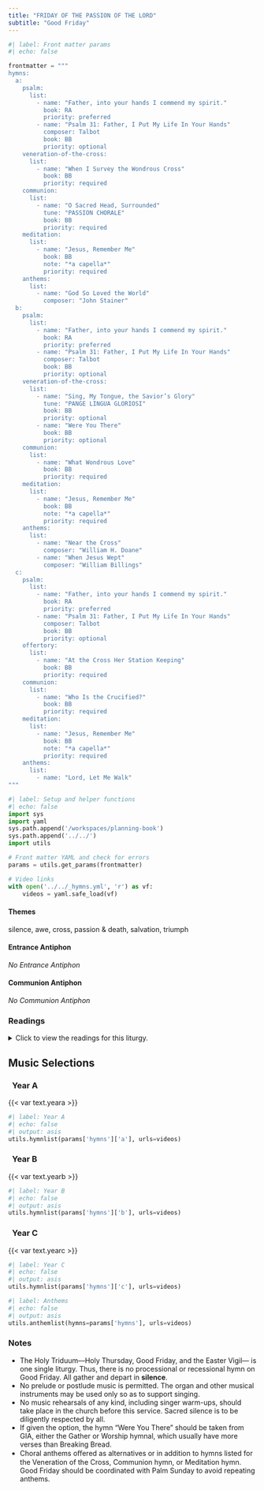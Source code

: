 ```yaml
---
title: "FRIDAY OF THE PASSION OF THE LORD"
subtitle: "Good Friday"
---
```


```python
#| label: Front matter params
#| echo: false

frontmatter = """
hymns:
  a:
    psalm:
      list:
        - name: "Father, into your hands I commend my spirit."
          book: RA
          priority: preferred
        - name: "Psalm 31: Father, I Put My Life In Your Hands"
          composer: Talbot
          book: BB
          priority: optional
    veneration-of-the-cross:
      list:
        - name: "When I Survey the Wondrous Cross"
          book: BB
          priority: required
    communion:
      list:
        - name: "O Sacred Head, Surrounded"
          tune: "PASSION CHORALE"
          book: BB
          priority: required
    meditation:
      list:
        - name: "Jesus, Remember Me"
          book: BB
          note: "*a capella*"
          priority: required
    anthems:
      list:
        - name: "God So Loved the World"
          composer: "John Stainer"
  b:
    psalm:
      list:
        - name: "Father, into your hands I commend my spirit."
          book: RA
          priority: preferred
        - name: "Psalm 31: Father, I Put My Life In Your Hands"
          composer: Talbot
          book: BB
          priority: optional
    veneration-of-the-cross:
      list:
        - name: "Sing, My Tongue, the Savior’s Glory"
          tune: "PANGE LINGUA GLORIOSI"
          book: BB
          priority: optional
        - name: "Were You There"
          book: BB
          priority: optional
    communion:
      list:
        - name: "What Wondrous Love"
          book: BB
          priority: required
    meditation:
      list:
        - name: "Jesus, Remember Me"
          book: BB
          note: "*a capella*"
          priority: required
    anthems:
      list:
        - name: "Near the Cross"
          composer: "William H. Doane"
        - name: "When Jesus Wept"
          composer: "William Billings"
  c:
    psalm:
      list:
        - name: "Father, into your hands I commend my spirit."
          book: RA
          priority: preferred
        - name: "Psalm 31: Father, I Put My Life In Your Hands"
          composer: Talbot
          book: BB
          priority: optional
    offertory:
      list:
        - name: "At the Cross Her Station Keeping"
          book: BB
          priority: required
    communion:
      list:
        - name: "Who Is the Crucified?"
          book: BB
          priority: required
    meditation:
      list:
        - name: "Jesus, Remember Me"
          book: BB
          note: "*a capella*"
          priority: required
    anthems:
      list:
        - name: "Lord, Let Me Walk"
"""
```

```python
#| label: Setup and helper functions
#| echo: false
import sys
import yaml
sys.path.append('/workspaces/planning-book')
sys.path.append('../../')
import utils

# Front matter YAML and check for errors
params = utils.get_params(frontmatter)

# Video links
with open('../../_hymns.yml', 'r') as vf:
    videos = yaml.safe_load(vf)
```

:::  {.red}
#### **Themes**
:::

silence, awe, cross, passion & death, salvation, triumph

:::  {.red}
#### **Entrance Antiphon**
:::

*No Entrance Antiphon*

:::  {.red}
#### **Communion Antiphon**
:::

*No Communion Antiphon*

:::: {.content-visible when-format="html"}
::: {.red}
### Readings
:::

<details>
  <summary>Click to view the readings for this liturgy.</summary>

::: {.red}
### &nbsp; Years A, B, C

#### First Reading [Isaiah 52:13—53:12]{style="float:right" .small}
:::

See, my servant shall prosper,  
&emsp; he shall be raised high and greatly exalted.  
Even as many were amazed at him--  
&emsp; so marred was his look beyond human semblance  
&emsp; and his appearance beyond that of the sons of man--  
so shall he startle many nations,  
&emsp; because of him kings shall stand speechless;  
for those who have not been told shall see,  
&emsp; those who have not heard shall ponder it.  

Who would believe what we have heard?  
&emsp; To whom has the arm of the LORD been revealed?  
He grew up like a sapling before him,  
&emsp; like a shoot from the parched earth;  
there was in him no stately bearing to make us look at him,  
&emsp; nor appearance that would attract us to him.  
He was spurned and avoided by people,  
&emsp; a man of suffering, accustomed to infirmity,  
one of those from whom people hide their faces,  
&emsp; spurned, and we held him in no esteem.  

Yet it was our infirmities that he bore,  
&emsp; our sufferings that he endured,  
while we thought of him as stricken,  
&emsp; as one smitten by God and afflicted.  
But he was pierced for our offenses,  
&emsp; crushed for our sins;  
upon him was the chastisement that makes us whole,  
&emsp; by his stripes we were healed.  
We had all gone astray like sheep,  
&emsp; each following his own way;  
but the LORD laid upon him  
&emsp; the guilt of us all.  

Though he was harshly treated, he submitted  
&emsp; and opened not his mouth;  
like a lamb led to the slaughter  
&emsp; or a sheep before the shearers,  
&emsp; he was silent and opened not his mouth.  
Oppressed and condemned, he was taken away,  
&emsp; and who would have thought any more of his destiny?  
When he was cut off from the land of the living,  
&emsp; and smitten for the sin of his people,  
a grave was assigned him among the wicked  
&emsp; and a burial place with evildoers,  
though he had done no wrong  
&emsp; nor spoken any falsehood.  
But the LORD was pleased  
&emsp; to crush him in infirmity.  

If he gives his life as an offering for sin,  
&emsp; he shall see his descendants in a long life,  
&emsp; and the will of the LORD shall be accomplished through him.  

Because of his affliction  
&emsp; he shall see the light in fullness of days;  
through his suffering, my servant shall justify many,  
&emsp; and their guilt he shall bear.  
Therefore I will give him his portion among the great,  
&emsp; and he shall divide the spoils with the mighty,  
because he surrendered himself to death  
&emsp; and was counted among the wicked;  
and he shall take away the sins of many,  
&emsp; and win pardon for their offenses.  

***

::: {.red}
#### Responsorial Psalm [Luke 23:46; Psalm 31:2, 6, 12-13, 15-16, 17, 25]{style="float:right" .small}
:::

**[℟.]{.red}** **Father, into your hands I commend my spirit.**  

In you, O LORD, I take refuge;  
&emsp; let me never be put to shame.  
In your justice rescue me.  
&emsp; Into your hands I commend my spirit;  
you will redeem me, O LORD, O faithful God. **[℟.]{.red}**  

For all my foes I am an object of reproach,  
&emsp; a laughingstock to my neighbors, and a dread to my friends;  
they who see me abroad flee from me.  
&emsp; I am forgotten like the unremembered dead;  
I am like a dish that is broken. **[℟.]{.red}**  

But my trust is in you, O LORD;  
&emsp; I say, “You are my God.  
In your hands is my destiny; rescue me  
&emsp; from the clutches of my enemies and my persecutors.” **[℟.]{.red}**  

Let your face shine upon your servant;  
&emsp; save me in your kindness.  
Take courage and be stouthearted,  
&emsp; all you who hope in the LORD. **[℟.]{.red}**  

***

::: {.red}
#### Second Reading [Hebrews 4:14-16; 5:7-9]{style="float:right" .small}
:::

Brothers and sisters:  
Since we have a great high priest who has passed through the heavens,  
Jesus, the Son of God,  
let us hold fast to our confession.  
For we do not have a high priest  
who is unable to sympathize with our weaknesses,  
but one who has similarly been tested in every way,  
yet without sin.  
So let us confidently approach the throne of grace  
to receive mercy and to find grace for timely help.  

In the days when Christ was in the flesh,  
he offered prayers and supplications with loud cries and tears  
to the one who was able to save him from death,  
and he was heard because of his reverence.  
Son though he was, he learned obedience from what he suffered;  
and when he was made perfect,  
he became the source of eternal salvation for all who obey him.  

***

::: {.red}
#### Verse Before the Gospel [Philippians 2:8-9]{style="float:right" .small}
:::

**[℟.]{.red}** **Praise to you, Lord Jesus Christ, king of endless glory.**  
Christ became obedient to the point of death,  
even death on a cross.  
Because of this, God greatly exalted him  
and bestowed on him the name which is above every other name. **[℟.]{.red}**

***

::: {.red}
#### Gospel [John 18:1—19:42]{style="float:right" .small}
:::

[*The passion narratives are proclaimed in full so that all see vividly the love of Christ for each person. In light of this, the crimes during the Passion of Christ cannot be attributed, in either preaching or catechesis, indiscriminately to all Jews of that time, nor to Jews today. The Jewish people should not be referred to as though rejected or cursed, as if this view followed from Scripture. The Church ever keeps in mind that Jesus, his mother Mary, and the apostles all were Jewish. As the Church has always held, Christ freely suffered his passion and death because of the sins of all, that all might be saved.*]{.red}

Jesus went out with his disciples across the Kidron valley  
to where there was a garden,  
into which he and his disciples entered.  
Judas his betrayer also knew the place,  
because Jesus had often met there with his disciples.  
So Judas got a band of soldiers and guards  
from the chief priests and the Pharisees  
and went there with lanterns, torches, and weapons.  
Jesus, knowing everything that was going to happen to him,  
went out and said to them, “Whom are you looking for?”  
They answered him, “Jesus the Nazorean.”  
He said to them, “I AM.”  
Judas his betrayer was also with them.  
When he said to them, “I AM,“  
they turned away and fell to the ground.  
So he again asked them,  
“Whom are you looking for?”  
They said, “Jesus the Nazorean.”  
Jesus answered,  
“I told you that I AM.  
So if you are looking for me, let these men go.”  
This was to fulfill what he had said,  
“I have not lost any of those you gave me.”  
Then Simon Peter, who had a sword, drew it,  
struck the high priest’s slave, and cut off his right ear.  
The slave’s name was Malchus.  
Jesus said to Peter,  
“Put your sword into its scabbard.  
Shall I not drink the cup that the Father gave me?”  

So the band of soldiers, the tribune, and the Jewish guards seized Jesus,  
bound him, and brought him to Annas first.  
He was the father-in-law of Caiaphas,  
who was high priest that year.  
It was Caiaphas who had counseled the Jews  
that it was better that one man should die rather than the people.  

Simon Peter and another disciple followed Jesus.  
Now the other disciple was known to the high priest,  
and he entered the courtyard of the high priest with Jesus.  
But Peter stood at the gate outside.  
So the other disciple, the acquaintance of the high priest,  
went out and spoke to the gatekeeper and brought Peter in.  
Then the maid who was the gatekeeper said to Peter,  
“You are not one of this man’s disciples, are you?”  
He said, “I am not.”  
Now the slaves and the guards were standing around a charcoal fire  
that they had made, because it was cold,  
and were warming themselves.  
Peter was also standing there keeping warm.  

The high priest questioned Jesus  
about his disciples and about his doctrine.  
Jesus answered him,  
“I have spoken publicly to the world.  
I have always taught in a synagogue  
or in the temple area where all the Jews gather,  
and in secret I have said nothing.  Why ask me?  
Ask those who heard me what I said to them.  
They know what I said.”  
When he had said this,  
one of the temple guards standing there struck Jesus and said,  
“Is this the way you answer the high priest?”  
Jesus answered him,  
“If I have spoken wrongly, testify to the wrong;  
but if I have spoken rightly, why do you strike me?”  
Then Annas sent him bound to Caiaphas the high priest.  

Now Simon Peter was standing there keeping warm.  
And they said to him,  
“You are not one of his disciples, are you?”  
He denied it and said,  
“I am not.”  
One of the slaves of the high priest,  
a relative of the one whose ear Peter had cut off, said,  
“Didn’t I see you in the garden with him?”  
Again Peter denied it.  
And immediately the cock crowed.  

Then they brought Jesus from Caiaphas to the praetorium.  
It was morning.  
And they themselves did not enter the praetorium,  
in order not to be defiled so that they could eat the Passover.  
So Pilate came out to them and said,  
“What charge do you bring against this man?”  
They answered and said to him,  
“If he were not a criminal,  
we would not have handed him over to you.”  
At this, Pilate said to them,  
“Take him yourselves, and judge him according to your law.”  
The Jews answered him,  
“We do not have the right to execute anyone,“  
in order that the word of Jesus might be fulfilled  
that he said indicating the kind of death he would die.  
So Pilate went back into the praetorium  
and summoned Jesus and said to him,  
“Are you the King of the Jews?”  
Jesus answered,  
“Do you say this on your own  
or have others told you about me?”  
Pilate answered,  
“I am not a Jew, am I?  
Your own nation and the chief priests handed you over to me.  
What have you done?”  
Jesus answered,  
“My kingdom does not belong to this world.  
If my kingdom did belong to this world,  
my attendants would be fighting  
to keep me from being handed over to the Jews.  
But as it is, my kingdom is not here.”  
So Pilate said to him,  
“Then you are a king?”  
Jesus answered,  
“You say I am a king.  
For this I was born and for this I came into the world,  
to testify to the truth.  
Everyone who belongs to the truth listens to my voice.”  
Pilate said to him, “What is truth?”  

When he had said this,  
he again went out to the Jews and said to them,  
“I find no guilt in him.  
But you have a custom that I release one prisoner to you at Passover.  
Do you want me to release to you the King of the Jews?”  
They cried out again,  
“Not this one but Barabbas!”  
Now Barabbas was a revolutionary.  

Then Pilate took Jesus and had him scourged.  
And the soldiers wove a crown out of thorns and placed it on his head,  
and clothed him in a purple cloak,  
and they came to him and said,  
“Hail, King of the Jews!”  
And they struck him repeatedly.  
Once more Pilate went out and said to them,  
“Look, I am bringing him out to you,  
so that you may know that I find no guilt in him.”  
So Jesus came out,  
wearing the crown of thorns and the purple cloak.  
And he said to them, “Behold, the man!”  
When the chief priests and the guards saw him they cried out,  
“Crucify him, crucify him!”  
Pilate said to them,  
“Take him yourselves and crucify him.  
I find no guilt in him.”  
The Jews answered,  
“We have a law, and according to that law he ought to die,  
because he made himself the Son of God.”  
Now when Pilate heard this statement,  
he became even more afraid,  
and went back into the praetorium and said to Jesus,  
“Where are you from?”  
Jesus did not answer him.  
So Pilate said to him,  
“Do you not speak to me?  
Do you not know that I have power to release you  
and I have power to crucify you?”  
Jesus answered him,  
“You would have no power over me  
if it had not been given to you from above.  
For this reason the one who handed me over to you  
has the greater sin.”  
Consequently, Pilate tried to release him; but the Jews cried out,  
“If you release him, you are not a Friend of Caesar.  
Everyone who makes himself a king opposes Caesar.”  

When Pilate heard these words he brought Jesus out  
and seated him on the judge’s bench  
in the place called Stone Pavement, in Hebrew, Gabbatha.  
It was preparation day for Passover, and it was about noon.  
And he said to the Jews,  
“Behold, your king!”  
They cried out,  
“Take him away, take him away!  Crucify him!”  
Pilate said to them,  
“Shall I crucify your king?”  
The chief priests answered,  
“We have no king but Caesar.”  
Then he handed him over to them to be crucified.  

So they took Jesus, and, carrying the cross himself,  
he went out to what is called the Place of the Skull,  
in Hebrew, Golgotha.  
There they crucified him, and with him two others,  
one on either side, with Jesus in the middle.  
Pilate also had an inscription written and put on the cross.  
It read,  
“Jesus the Nazorean, the King of the Jews.”  
Now many of the Jews read this inscription,  
because the place where Jesus was crucified was near the city;  
and it was written in Hebrew, Latin, and Greek.  
So the chief priests of the Jews said to Pilate,  
 “Do not write ‘The King of the Jews,’  
but that he said, ‘I am the King of the Jews’.”  
Pilate answered,  
“What I have written, I have written.”  

When the soldiers had crucified Jesus,  
they took his clothes and divided them into four shares,  
a share for each soldier.  
They also took his tunic, but the tunic was seamless,  
woven in one piece from the top down.  
So they said to one another,  
“Let’s not tear it, but cast lots for it to see whose it will be,“  
in order that the passage of Scripture might be fulfilled that says:  
&emsp; *They divided my garments among them,*  
&emsp; &emsp; *and for my vesture they cast lots.*  
This is what the soldiers did.  
Standing by the cross of Jesus were his mother  
and his mother’s sister, Mary the wife of Clopas,  
and Mary of Magdala.  
When Jesus saw his mother and the disciple there whom he loved  
he said to his mother, “Woman, behold, your son.”  
Then he said to the disciple,  
“Behold, your mother.”  
And from that hour the disciple took her into his home.  

After this, aware that everything was now finished,  
in order that the Scripture might be fulfilled,  
Jesus said, “I thirst.”  
There was a vessel filled with common wine.  
So they put a sponge soaked in wine on a sprig of hyssop  
and put it up to his mouth.  
When Jesus had taken the wine, he said,  
“It is finished.”  
And bowing his head, he handed over the spirit.  

[*Here all kneel and pause for a short time.*]{.red}  

Now since it was preparation day,  
in order that the bodies might not remain on the cross on the sabbath,  
for the sabbath day of that week was a solemn one,  
the Jews asked Pilate that their legs be broken  
and that they be taken down.  
So the soldiers came and broke the legs of the first  
and then of the other one who was crucified with Jesus.  
But when they came to Jesus and saw that he was already dead,  
they did not break his legs,  
but one soldier thrust his lance into his side,  
and immediately blood and water flowed out.  
An eyewitness has testified, and his testimony is true;  
he knows that he is speaking the truth,  
so that you also may come to believe.  
For this happened so that the Scripture passage might be fulfilled:  
&emsp; *Not a bone of it will be broken.*  
And again another passage says:  
&emsp; *They will look upon him whom they have pierced.*. 

After this, Joseph of Arimathea,  
secretly a disciple of Jesus for fear of the Jews,  
asked Pilate if he could remove the body of Jesus.  
And Pilate permitted it.  
So he came and took his body.  
Nicodemus, the one who had first come to him at night,  
also came bringing a mixture of myrrh and aloes  
weighing about one hundred pounds.  
They took the body of Jesus  
and bound it with burial cloths along with the spices,  
according to the Jewish burial custom.  
Now in the place where he had been crucified there was a garden,  
and in the garden a new tomb, in which no one had yet been buried.  
So they laid Jesus there because of the Jewish preparation day;  
for the tomb was close by.  

::: {.centered}
{{< var symbols.cross >}} &nbsp; {{< var symbols.cross >}} &nbsp; {{< var symbols.cross >}}
:::

</details>
::::

::: {.red}
## Music Selections
:::

::: {.titlered}
### &nbsp; Year A
:::
{{< var text.yeara >}}

```python
#| label: Year A
#| echo: false
#| output: asis
utils.hymnlist(params['hymns']['a'], urls=videos)
```

::: {.titlered}
### &nbsp; Year B
:::
{{< var text.yearb >}}

```python
#| label: Year B
#| echo: false
#| output: asis
utils.hymnlist(params['hymns']['b'], urls=videos)
```

::: {.titlered}
### &nbsp; Year C
:::
{{< var text.yearc >}}

```python
#| label: Year C
#| echo: false
#| output: asis
utils.hymnlist(params['hymns']['c'], urls=videos)
```


```python
#| label: Anthems
#| echo: false
#| output: asis
utils.anthemlist(hymns=params['hymns'], urls=videos)
```

::: {.red}
### Notes
:::

* The Holy Triduum–--Holy Thursday, Good Friday, and the Easter Vigil---
is one single liturgy. Thus, there is no processional or recessional hymn
on Good Friday. All gather and depart in **silence**.
* No prelude or postlude music is permitted. The organ and other musical
instruments may be used only so as to support singing.
* No music rehearsals of any kind, including singer warm-ups, should take
place in the church before this service. Sacred silence is to be diligently
respected by all.
* If given the option, the hymn “Were You There” should be taken from GIA,
either the Gather or Worship hymnal, which usually have more verses than Breaking Bread.
* Choral anthems oﬀered as alternatives or in addition to hymns listed for
the Veneration of the Cross, Communion hymn, or Meditation hymn. Good Friday should be coordinated with Palm Sunday to avoid repeating anthems.